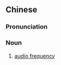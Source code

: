 ==Chinese==
{{zh-forms|s=声频}}

===Pronunciation===
{{zh-pron
|m=shēngpín
|c=sing1 pan4
|cat=n
}}

===Noun===
{{zh-noun}}

# {{lb|zh|physics}} [[audio frequency]]
